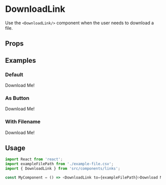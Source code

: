 
<Meta title="Links|DownloadLink" component={DownloadLink} />

# DownloadLink

Use the `<DownloadLink/>` component when the user needs to download a file.

## Props

<Props of={DownloadLink} />

## Examples

### Default

<Preview>
  <DownloadLink to={exampleFilePath}>Download Me!</DownloadLink>
</Preview>

### As Button

<Preview>
  <DownloadLink as={Button} to={exampleFilePath} primary>
    Download Me!
  </DownloadLink>
</Preview>

### With Filename

<Preview>
  <DownloadLink as={Button} download="example.csv" to={exampleFilePath} primary>
    Download Me!
  </DownloadLink>
</Preview>

## Usage

```js
import React from 'react';
import exampleFilePath from './example-file.csv';
import { DownloadLink } from 'src/components/links';

const MyComponent = () => <DownloadLink to={exampleFilePath}>Download Me!</DownloadLink>;
```
